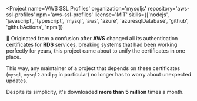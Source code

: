 
<Project
  name='AWS SSL Profiles'
  organization='mysqljs'
  repository='aws-ssl-profiles'
  npm='aws-ssl-profiles'
  license='MIT'
  skills={['nodejs', 'javascript', 'typescript', 'mysql', 'aws', 'azure', 'azuresqlDatabase', 'github', 'githubActions', 'npm']}
>

📜 Originated from a confusion after **AWS** changed all its authentication certificates for **RDS** services, breaking systems that had been working perfectly for years, this project came about to unify the certificates in one place.

This way, any maintainer of a project that depends on these certificates (`mysql`, `mysql2` and `pg` in particular) no longer has to worry about unexpected updates.

Despite its simplicity, it's downloaded **more than 5 million** times a month.

</Project>
